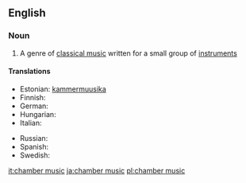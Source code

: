 ==English==

===Noun===
{{wikipedia}}
{{en-noun|sg=[[chamber]] [[music]]|-}}

#{{music}} A genre of [[classical music]] written for a small group of [[instrument]]s

====Translations====
{{trans-top|chamber music}}
* Estonian: [[kammermuusika]]
* Finnish: {{t|fi|kamarimusiikki}}
* German: {{t|de|Kammermusik|f}}
* Hungarian: {{t|hu|kamarazene}}
* Italian: {{t-|it|musica da camera|f}}
{{trans-mid}}
* Russian: {{t|ru|камерная музыка|f|sc=Cyrl|tr=kám'ernaja múzyka}}
* Spanish: {{t|es|música de cámara|f}}
* Swedish: {{t|sv|kammarmusik|c}}
{{trans-bottom}}

[[it:chamber music]]
[[ja:chamber music]]
[[pl:chamber music]]